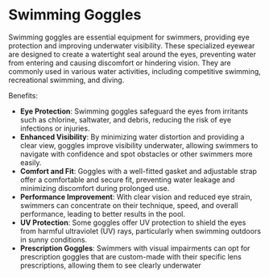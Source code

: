 # Swimming Goggles

Swimming goggles are essential equipment for swimmers, providing eye protection and improving underwater visibility. These specialized eyewear are designed to create a watertight seal around the eyes, preventing water from entering and causing discomfort or hindering vision. They are commonly used in various water activities, including competitive swimming, recreational swimming, and diving.

Benefits:
- **Eye Protection**: Swimming goggles safeguard the eyes from irritants such as chlorine, saltwater, and debris, reducing the risk of eye infections or injuries.
- **Enhanced Visibility**: By minimizing water distortion and providing a clear view, goggles improve visibility underwater, allowing swimmers to navigate with confidence and spot obstacles or other swimmers more easily.
- **Comfort and Fit**: Goggles with a well-fitted gasket and adjustable strap offer a comfortable and secure fit, preventing water leakage and minimizing discomfort during prolonged use.
- **Performance Improvement**: With clear vision and reduced eye strain, swimmers can concentrate on their technique, speed, and overall performance, leading to better results in the pool.
- **UV Protection**: Some goggles offer UV protection to shield the eyes from harmful ultraviolet (UV) rays, particularly when swimming outdoors in sunny conditions.
- **Prescription Goggles**: Swimmers with visual impairments can opt for prescription goggles that are custom-made with their specific lens prescriptions, allowing them to see clearly underwater
